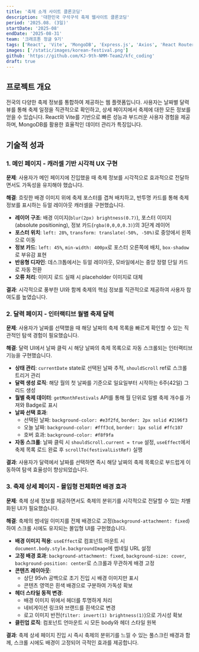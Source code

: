 ```yaml
---
title: '축제 소개 사이트 클론코딩'
description: '대한민국 구석구석 축제 웹사이트 클론코딩'
period: '2025.08. (3일)'
startDate: '2025-08'
endDate: '2025-08-31'
team: '크래프톤 정글 9기'
tags: ['React', 'Vite', 'MongoDB', 'Express.js', 'Axios', 'React Router']
images: ['/static/images/korean-festival.png']
github: 'https://github.com/KJ-9th-NMM-Team2/kfc_coding'
draft: true
---
```


## 프로젝트 개요

전국의 다양한 축제 정보를 통합하여 제공하는 웹 플랫폼입니다. 사용자는 날짜별 달력 뷰를 통해 축제 일정을 직관적으로 확인하고, 상세 페이지에서 축제에 대한 모든 정보를 얻을 수 있습니다. React와 Vite를 기반으로 빠른 성능과 부드러운 사용자 경험을 제공하며, MongoDB를 활용한 효율적인 데이터 관리가 특징입니다.

## 기술적 성과

### 1. 메인 페이지 - 캐러셀 기반 시각적 UX 구현

**문제**: 사용자가 메인 페이지에 진입했을 때 축제 정보를 시각적으로 효과적으로 전달하면서도 가독성을 유지해야 했습니다.

**해결**: 흐릿한 배경 이미지 위에 축제 포스터를 겹쳐 배치하고, 반투명 카드를 통해 축제 정보를 표시하는 듀얼 레이아웃 캐러셀을 구현했습니다.

- **레이어 구조**: 배경 이미지(`blur(2px) brightness(0.7)`), 포스터 이미지(absolute positioning), 정보 카드(`rgba(0,0,0,0.3)`)의 3단계 레이어
- **포스터 위치**: `left: 28%`, `transform: translate(-50%, -50%)`로 중앙에서 왼쪽으로 이동
- **정보 카드**: `left: 45%`, `min-width: 400px`로 포스터 오른쪽에 배치, `box-shadow`로 부유감 표현
- **반응형 디자인**: 데스크톱에서는 듀얼 레이아웃, 모바일에서는 중앙 정렬 단일 카드로 자동 전환
- **오류 처리**: 이미지 로드 실패 시 placeholder 이미지로 대체

**결과**: 시각적으로 풍부한 UI와 함께 축제의 핵심 정보를 직관적으로 제공하여 사용자 참여도를 높였습니다.

### 2. 달력 페이지 - 인터랙티브 월별 축제 달력

**문제**: 사용자가 날짜를 선택했을 때 해당 날짜의 축제 목록을 빠르게 확인할 수 있는 직관적인 탐색 경험이 필요했습니다.

**해결**: 달력 UI에서 날짜 클릭 시 해당 날짜의 축제 목록으로 자동 스크롤되는 인터랙티브 기능을 구현했습니다.

- **상태 관리**: `currentDate` state로 선택된 날짜 추적, `shouldScroll` ref로 스크롤 트리거 관리
- **달력 생성 로직**: 해당 월의 첫 날짜를 기준으로 일요일부터 시작하는 6주(42일) 그리드 생성
- **월별 축제 데이터**: `getMonthFestivals` API를 통해 월 단위로 일별 축제 개수를 가져와 Badge로 표시
- **날짜 선택 효과**:
  - 선택된 날짜: `background-color: #e3f2fd`, `border: 2px solid #2196f3`
  - 오늘 날짜: `background-color: #fff3cd`, `border: 1px solid #ffc107`
  - 호버 효과: `background-color: #f8f9fa`
- **자동 스크롤**: 날짜 클릭 시 `shouldScroll.current = true` 설정, `useEffect`에서 축제 목록 로드 완료 후 `scrollTo(festivalListRef)` 실행

**결과**: 사용자가 달력에서 날짜를 선택하면 즉시 해당 날짜의 축제 목록으로 부드럽게 이동하여 탐색 효율성이 향상되었습니다.

### 3. 축제 상세 페이지 - 몰입형 전체화면 배경 효과

**문제**: 축제 상세 정보를 제공하면서도 축제의 분위기를 시각적으로 전달할 수 있는 차별화된 UI가 필요했습니다.

**해결**: 축제의 썸네일 이미지를 전체 배경으로 고정(`background-attachment: fixed`)하여 스크롤 시에도 유지되는 몰입형 UI를 구현했습니다.

- **배경 이미지 적용**: `useEffect`로 컴포넌트 마운트 시 `document.body.style.backgroundImage`에 썸네일 URL 설정
- **고정 배경 효과**: `background-attachment: fixed`, `background-size: cover`, `background-position: center`로 스크롤과 무관하게 배경 고정
- **콘텐츠 레이아웃**:
  - 상단 95vh 공백으로 초기 진입 시 배경 이미지만 표시
  - 콘텐츠 영역은 흰색 배경으로 구분하여 가독성 확보
- **헤더 스타일 동적 변경**:
  - 배경 이미지 위에서 헤더를 투명하게 처리
  - 네비게이션 링크와 브랜드를 흰색으로 변경
  - 로고 이미지 반전(`filter: invert(1) brightness(1)`)으로 가시성 확보
- **클린업 로직**: 컴포넌트 언마운트 시 모든 body와 헤더 스타일 원복

**결과**: 축제 상세 페이지 진입 시 즉시 축제의 분위기를 느낄 수 있는 풀스크린 배경과 함께, 스크롤 시에도 배경이 고정되어 극적인 효과를 제공합니다.
